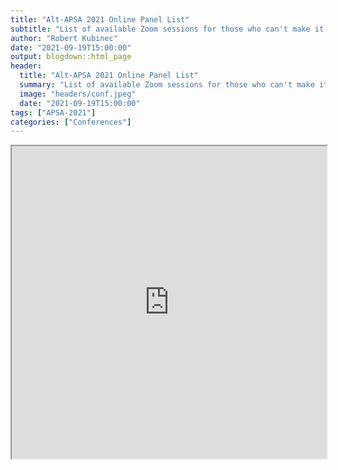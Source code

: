 ```yaml
---
title: "Alt-APSA 2021 Online Panel List"
subtitle: "List of available Zoom sessions for those who can't make it."
author: "Robert Kubinec"
date: "2021-09-19T15:00:00"
output: blogdown::html_page
header:
  title: "Alt-APSA 2021 Online Panel List"
  summary: "List of available Zoom sessions for those who can't make it."
  image: "headers/conf.jpeg"
  date: "2021-09-19T15:00:00"
tags: ["APSA-2021"]
categories: ["Conferences"]
---
```


<iframe width="100%" height="500" name="iframe" src="https://docs.google.com/spreadsheets/d/e/2PACX-1vTwMzInCeY7DL4O2-3PhnD2xVyeFNmTiEi7mmLbjpVqbVe5FrFPLUdN6Snn89y1yYGiIuzqFrIeU4Ad/pubhtml?widget=true&amp;headers=false"></iframe>
